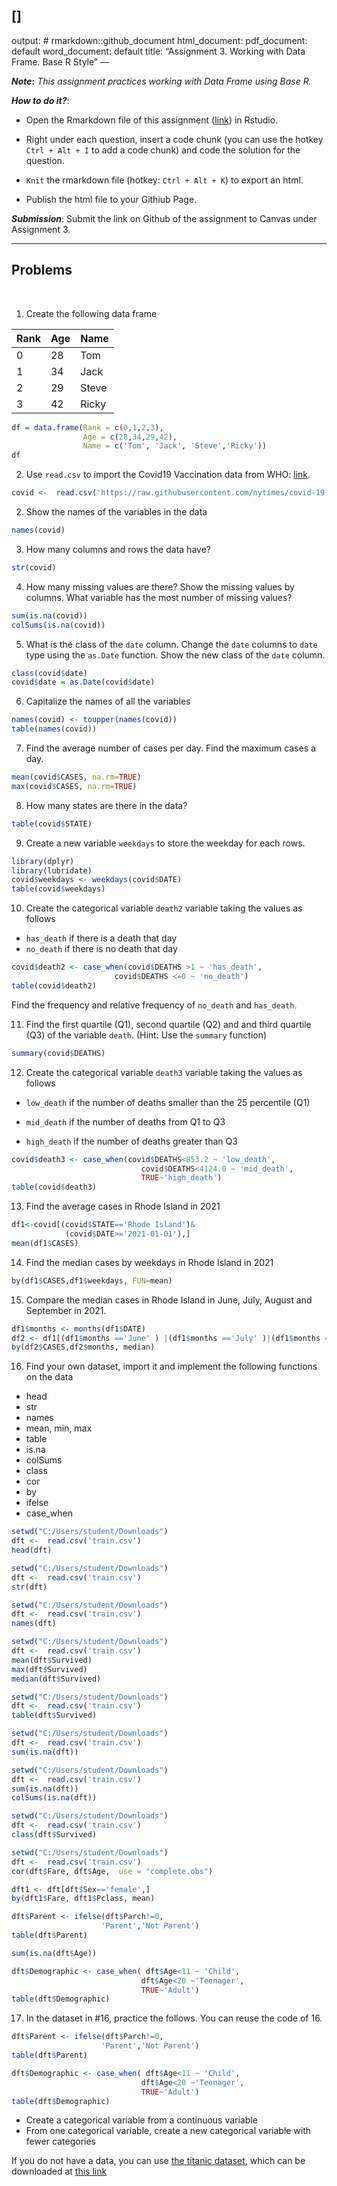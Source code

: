 []
---
output: # rmarkdown::github_document
  html_document:
  pdf_document: default
  word_document: default
title: "Assignment 3.  Working with Data Frame. Base R Style"
---

***Note*:** *This assignment practices working with Data Frame using Base R.*

***How to do it?***: 

- Open the Rmarkdown file of this assignment ([link](assignment3.Rmd)) in Rstudio. 

- Right under each question, insert  a code chunk (you can use the hotkey `Ctrl + Alt + I` to add a code chunk) and code the solution for the question. 

- `Knit` the rmarkdown file (hotkey: `Ctrl + Alt + K`) to export an html.  

-  Publish the html file to your Githiub Page. 

***Submission***: Submit the link on Github of the assignment to Canvas under Assignment 3. 

-------

Problems
-------
 \

1. Create the following data frame

| Rank 	| Age 	| Name  	|
|:------	|:-----	|:-------	|
| 0    	| 28  	| Tom   	|
| 1    	| 34  	| Jack  	|
| 2    	| 29  	| Steve 	|
| 3    	| 42  	| Ricky 	|
```r
df = data.frame(Rank = c(0,1,2,3),
                Age = c(28,34,29,42),
                Name = c('Tom', 'Jack', 'Steve','Ricky'))
df
```


2. Use `read.csv` to import the Covid19 Vaccination data from WHO: [link](https://raw.githubusercontent.com/nytimes/covid-19-data/master/us-states.csv).
```r
covid <-  read.csv('https://raw.githubusercontent.com/nytimes/covid-19-data/master/us-states.csv')

```


2. Show the names of the variables in the data
```r
names(covid)
```


3. How many columns and rows the data have?
```r
str(covid)
```


4. How many missing values are there?  Show the missing values by columns.  What variable has the most number of missing values?
```r
sum(is.na(covid))
colSums(is.na(covid))
```


5. What is the class of the `date` column. Change the `date` columns to `date` type using the `as.Date` function. Show the new class of the `date` column. 
```r
class(covid$date)
covid$date = as.Date(covid$date)

```


6. Capitalize the names of all the variables
```r
names(covid) <- toupper(names(covid))
table(names(covid))

```


7. Find the average number of cases per day. Find the maximum cases a day. 
```r
mean(covid$CASES, na.rm=TRUE)
max(covid$CASES, na.rm=TRUE)

```


8. How many states are there in the data?  
```r
table(covid$STATE)
```


9. Create a new variable `weekdays` to store the weekday for each rows. 
```r
library(dplyr)
library(lubridate)
covid$weekdays <- weekdays(covid$DATE)
table(covid$weekdays)

```


10. Create the categorical variable `death2` variable taking the values as follows

- `has_death` if there is a death that day
-  `no_death` if there is no death that day
```r
covid$death2 <- case_when(covid$DEATHS >1 ~ 'has_death',
                       covid$DEATHS <=0 ~ 'no_death')
table(covid$death2)
```


Find the frequency and relative frequency of `no_death` and `has_death`. 

11. Find the first quartile (Q1), second quartile (Q2) and and third quartile (Q3) of the variable `death`. (Hint:  Use the `summary` function)
```r
summary(covid$DEATHS)
```


12. Create the categorical variable `death3` variable taking the values as follows

- `low_death` if the number of deaths smaller than the 25 percentile (Q1)

- `mid_death` if the number of deaths from Q1 to Q3

- `high_death` if the number of deaths greater than Q3
```r
covid$death3 <- case_when(covid$DEATHS<853.2 ~ 'low_death',
                             covid$DEATHS<4124.0 ~ 'mid_death',
                             TRUE~'high_death')
table(covid$death3)
```


13. Find the average cases in Rhode Island in 2021
```r
df1<-covid[(covid$STATE=='Rhode Island')&
            (covid$DATE>='2021-01-01'),]
mean(df1$CASES)
```


14. Find the median cases by weekdays in Rhode Island in 2021 
```r
by(df1$CASES,df1$weekdays, FUN=mean)
```


15. Compare the median cases in Rhode Island in June, July, August and September in 2021. 
```r
df1$months <- months(df1$DATE)
df2 <- df1[(df1$months =='June' ) |(df1$months =='July' )|(df1$months =='August' )|(df1$months =='September' ),]
by(df2$CASES,df2$months, median)
```


16.  Find your own dataset, import it and implement the following functions on the data

- head
- str
- names
- mean, min, max
- table
- is.na
- colSums
- class
- cor
- by
- ifelse
- case_when
```r
setwd("C:/Users/student/Downloads")
dft <-  read.csv('train.csv')
head(dft)

```
```r
setwd("C:/Users/student/Downloads")
dft <-  read.csv('train.csv')
str(dft)
```
```r
setwd("C:/Users/student/Downloads")
dft <-  read.csv('train.csv')
names(dft)
```


```r
setwd("C:/Users/student/Downloads")
dft <-  read.csv('train.csv')
mean(dft$Survived)
max(dft$Survived)
median(dft$Survived)
```
```r
setwd("C:/Users/student/Downloads")
dft <-  read.csv('train.csv')
table(dft$Survived)
```
```r
setwd("C:/Users/student/Downloads")
dft <-  read.csv('train.csv')
sum(is.na(dft))
```

```r
setwd("C:/Users/student/Downloads")
dft <-  read.csv('train.csv')
sum(is.na(dft))
colSums(is.na(dft))
```
```r
setwd("C:/Users/student/Downloads")
dft <-  read.csv('train.csv')
class(dft$Survived)
```
```r
setwd("C:/Users/student/Downloads")
dft <-  read.csv('train.csv')
cor(dft$Fare, dft$Age,  use = "complete.obs")
```

```r
dft1 <- dft[dft$Sex=='female',]
by(dft1$Fare, dft1$Pclass, mean)
```
```r
dft$Parent <- ifelse(dft$Parch!=0, 
                    'Parent','Not Parent')
table(dft$Parent)
```
```r
sum(is.na(dft$Age))
```

```r
dft$Demographic <- case_when( dft$Age<11 ~ 'Child',
                             dft$Age<20 ~'Teenager',
                             TRUE~'Adult')
table(dft$Demographic)
```


17.  In the dataset in #16, practice the follows.  You can reuse the code of 16. 
```r
dft$Parent <- ifelse(dft$Parch!=0, 
                    'Parent','Not Parent')
table(dft$Parent)
```
```r
dft$Demographic <- case_when( dft$Age<11 ~ 'Child',
                             dft$Age<20 ~'Teenager',
                             TRUE~'Adult')
table(dft$Demographic)
```


- Create a categorical variable from a continuous variable
- From one categorical variable, create a new categorical variable with fewer categories

If you do not have a data, you can use [the titanic dataset](https://www.kaggle.com/competitions/titanic/overview), which can be downloaded at [this link](../data/titanic.csv)
